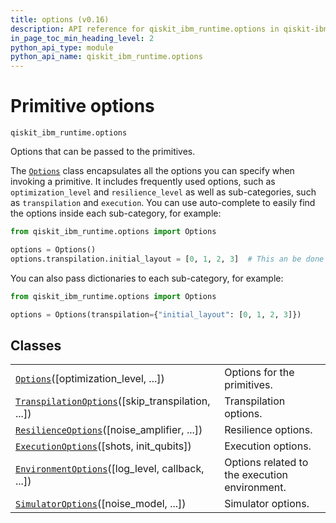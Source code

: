 ```yaml
---
title: options (v0.16)
description: API reference for qiskit_ibm_runtime.options in qiskit-ibm-runtime v0.16
in_page_toc_min_heading_level: 2
python_api_type: module
python_api_name: qiskit_ibm_runtime.options
---
```


<span id="primitive-options-qiskit-ibm-runtime-options" />

<span id="module-qiskit_ibm_runtime.options" />

# Primitive options

`qiskit_ibm_runtime.options`

Options that can be passed to the primitives.

The [`Options`](options-options "qiskit_ibm_runtime.options.Options") class encapsulates all the options you can specify when invoking a primitive. It includes frequently used options, such as `optimization_level` and `resilience_level` as well as sub-categories, such as `transpilation` and `execution`. You can use auto-complete to easily find the options inside each sub-category, for example:

```python
from qiskit_ibm_runtime.options import Options

options = Options()
options.transpilation.initial_layout = [0, 1, 2, 3]  # This an be done using auto-complete
```

You can also pass dictionaries to each sub-category, for example:

```python
from qiskit_ibm_runtime.options import Options

options = Options(transpilation={"initial_layout": [0, 1, 2, 3]})
```

## Classes

|                                                                                                                                        |                                               |
| -------------------------------------------------------------------------------------------------------------------------------------- | --------------------------------------------- |
| [`Options`](options-options "qiskit_ibm_runtime.options.Options")(\[optimization\_level, ...])                                         | Options for the primitives.                   |
| [`TranspilationOptions`](options-transpilation-options "qiskit_ibm_runtime.options.TranspilationOptions")(\[skip\_transpilation, ...]) | Transpilation options.                        |
| [`ResilienceOptions`](options-resilience-options "qiskit_ibm_runtime.options.ResilienceOptions")(\[noise\_amplifier, ...])             | Resilience options.                           |
| [`ExecutionOptions`](options-execution-options "qiskit_ibm_runtime.options.ExecutionOptions")(\[shots, init\_qubits])                  | Execution options.                            |
| [`EnvironmentOptions`](options-environment-options "qiskit_ibm_runtime.options.EnvironmentOptions")(\[log\_level, callback, ...])      | Options related to the execution environment. |
| [`SimulatorOptions`](options-simulator-options "qiskit_ibm_runtime.options.SimulatorOptions")(\[noise\_model, ...])                    | Simulator options.                            |

